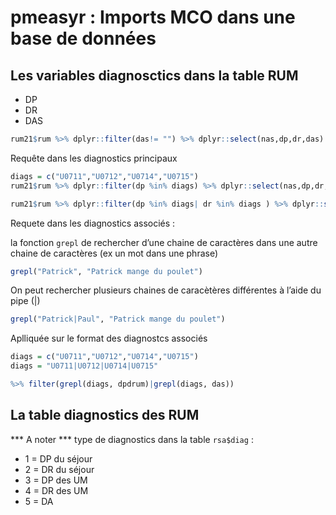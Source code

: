 # pmeasyr : Imports MCO dans une base de données

## Les variables diagnosctics dans la table RUM

- DP
- DR
- DAS

```r
rum21$rum %>% dplyr::filter(das!= "") %>% dplyr::select(nas,dp,dr,das)

```

Requête dans les diagnostics principaux
```r
diags = c("U0711","U0712","U0714","U0715")
rum21$rum %>% dplyr::filter(dp %in% diags) %>% dplyr::select(nas,dp,dr,das)

rum21$rum %>% dplyr::filter(dp %in% diags| dr %in% diags ) %>% dplyr::select(nas,dp,dr,das)

```
Requete dans les diagnostics associés : 

la fonction ```grepl``` de rechercher d'une chaine de caractères dans une autre chaine de caractères (ex un mot dans une phrase)
```r
grepl("Patrick", "Patrick mange du poulet")
```

On peut rechercher plusieurs chaines de caracètères différentes à l'aide du pipe (|)
```r
grepl("Patrick|Paul", "Patrick mange du poulet")
```

Aplliquée sur le format des diagnostcs associés 
```r
diags = c("U0711","U0712","U0714","U0715")
diags = "U0711|U0712|U0714|U0715"

%>% filter(grepl(diags, dpdrum)|grepl(diags, das))

```


## La table diagnostics des RUM



*** A noter *** type de diagnostics dans la table ```rsa$diag``` :

- 1 = DP du séjour
- 2 = DR du séjour
- 3 = DP des UM
- 4 = DR des UM
- 5 = DA